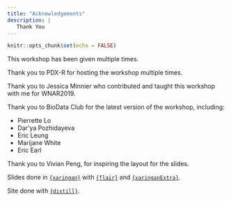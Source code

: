 ```yaml
---
title: "Acknowledgements"
description: |
   Thank You
---
```


```r
knitr::opts_chunk$set(echo = FALSE)
```

This workshop has been given multiple times.

Thank you to PDX-R for hosting the workshop multiple times.

Thank you to Jessica Minnier who contributed and taught this workshop with me for WNAR2019.

Thank you to BioData Club for the latest version of the workshop, including:

- Pierrette Lo
- Dar'ya Pozhidayeva
- Eric Leung
- Marijane White
- Eric Earl

Thank you to Vivian Peng, for inspiring the layout for the slides.

Slides done in [`{xaringan}`](https://bookdown.org/yihui/rmarkdown/xaringan.html) with [`{flair}`](https://github.com/r-for-educators/flair) and [`{xaringanExtra}`](https://github.com/gadenbuie/xaringanExtra).

Site done with [`{distill}`](https://rstudio.github.io/distill/).